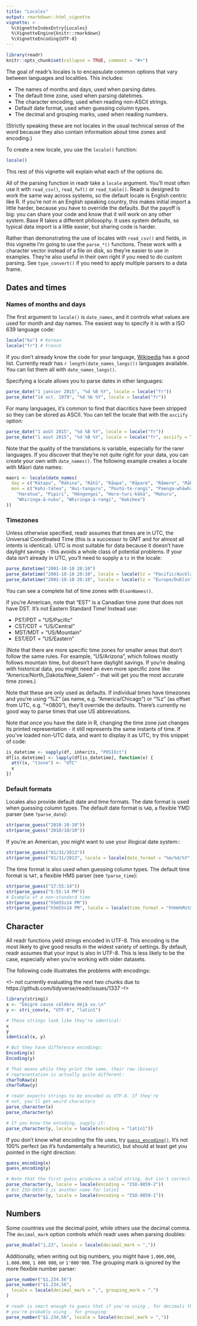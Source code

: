 ```yaml
---
title: "Locales"
output: rmarkdown::html_vignette
vignette: >
  %\VignetteIndexEntry{Locales}
  %\VignetteEngine{knitr::rmarkdown}
  %\VignetteEncoding{UTF-8}
---
```


```r
library(readr)
knitr::opts_chunk$set(collapse = TRUE, comment = "#>")
```

The goal of readr's locales is to encapsulate common options that vary between languages and localities. This includes:

* The names of months and days, used when parsing dates.
* The default time zone, used when parsing datetimes.
* The character encoding, used when reading non-ASCII strings.
* Default date format, used when guessing column types.
* The decimal and grouping marks, used when reading numbers.

(Strictly speaking these are not locales in the usual technical sense of the word because they also contain information about time zones and encoding.)

To create a new locale, you use the `locale()` function:

```r
locale()
```

This rest of this vignette will explain what each of the options do.

All of the parsing function in readr take a `locale` argument. You'll most often use it with `read_csv()`, `read_fwf()` or `read_table()`. Readr is designed to work the same way across systems, so the default locale is English centric like R. If you're not in an English speaking country, this makes initial import a little harder, because you have to override the defaults. But the payoff is big: you can share your code and know that it will work on any other system. Base R takes a different philosophy. It uses system defaults, so typical data import is a little easier, but sharing code is harder.

Rather than demonstrating the use of locales with `read_csv()` and fields, in this vignette I'm going to use the `parse_*()` functions. These work with a character vector instead of a file on disk, so they're easier to use in examples. They're also useful in their own right if you need to do custom parsing. See `type_convert()` if you need to apply multiple parsers to a data frame.

## Dates and times

### Names of months and days

The first argument to `locale()` is `date_names`, and it controls what values are used for month and day names. The easiest way to specify it is with a ISO 639 language code:

```r
locale("ko") # Korean
locale("fr") # French
```

If you don't already know the code for your language, [Wikipedia](https://en.wikipedia.org/wiki/List_of_ISO_639-1_codes) has a good list. Currently readr has `r length(date_names_langs())` languages available. You can list them all with `date_names_langs()`.

Specifying a locale allows you to parse dates in other languages:

```r
parse_date("1 janvier 2015", "%d %B %Y", locale = locale("fr"))
parse_date("14 oct. 1979", "%d %b %Y", locale = locale("fr"))
```

For many languages, it's common to find that diacritics have been stripped so they can be stored as ASCII. You can tell the locale that with the `asciify` option:

```r
parse_date("1 août 2015", "%d %B %Y", locale = locale("fr"))
parse_date("1 aout 2015", "%d %B %Y", locale = locale("fr", asciify = TRUE))
```

Note that the quality of the translations is variable, especially for the rarer languages. If you discover that they're not quite right for your data, you can create your own with `date_names()`. The following example creates a locale with Māori date names:

```r
maori <- locale(date_names(
  day = c("Rātapu", "Rāhina", "Rātū", "Rāapa", "Rāpare", "Rāmere", "Rāhoroi"),
  mon = c("Kohi-tātea", "Hui-tanguru", "Poutū-te-rangi", "Paenga-whāwhā",
    "Haratua", "Pipiri", "Hōngongoi", "Here-turi-kōkā", "Mahuru",
    "Whiringa-ā-nuku", "Whiringa-ā-rangi", "Hakihea")
))
```

### Timezones

Unless otherwise specified, readr assumes that times are in UTC, the Universal Coordinated Time (this is a successor to GMT and for almost all intents is identical). UTC is most suitable for data because it doesn't have daylight savings - this avoids a whole class of potential problems. If your data isn't already in UTC, you'll need to supply a `tz` in the locale:

```r
parse_datetime("2001-10-10 20:10")
parse_datetime("2001-10-10 20:10", locale = locale(tz = "Pacific/Auckland"))
parse_datetime("2001-10-10 20:10", locale = locale(tz = "Europe/Dublin"))
```

You can see a complete list of time zones with `OlsonNames()`.

If you're American, note that "EST" is a Canadian time zone that does not have DST. It's not Eastern Standard Time! Instead use:

* PST/PDT = "US/Pacific"
* CST/CDT = "US/Central"
* MST/MDT = "US/Mountain"
* EST/EDT = "US/Eastern"

(Note that there are more specific time zones for smaller areas that don't follow the same rules. For example, "US/Arizona", which follows mostly follows mountain time, but doesn't have daylight savings. If you're dealing with historical data, you might need an even more specific zone like "America/North_Dakota/New_Salem" - that will get you the most accurate time zones.)

Note that these are only used as defaults. If individual times have timezones and you're using "%Z" (as name, e.g. "America/Chicago") or "%z" (as offset from UTC, e.g. "+0800"), they'll override the defaults. There's currently no good way to parse times that use US abbreviations.

Note that once you have the date in R, changing the time zone just changes its printed representation - it still represents the same instants of time. If you've loaded non-UTC data, and want to display it as UTC, try this snippet of code:

```r
is_datetime <- sapply(df, inherits, "POSIXct")
df[is_datetime] <- lapply(df[is_datetime], function(x) {
  attr(x, "tzone") <- "UTC"
  x
})
```

### Default formats

Locales also provide default date and time formats. The date format is used when guessing column types. The default date format is `%AD`, a flexible YMD parser (see `?parse_date`):

```r
str(parse_guess("2010-10-10"))
str(parse_guess("2010/10/10"))
```

If you're an American, you might want to use your illogical date system::

```r
str(parse_guess("01/31/2013"))
str(parse_guess("01/31/2013", locale = locale(date_format = "%m/%d/%Y")))
```

The time format is also used when guessing column types. The default time format is `%AT`, a flexible HMS parser (see `?parse_time`):

```r
str(parse_guess("17:55:14"))
str(parse_guess("5:55:14 PM"))
# Example of a non-standard time
str(parse_guess("h5m55s14 PM"))
str(parse_guess("h5m55s14 PM", locale = locale(time_format = "h%Hm%Ms%S %p")))
```

## Character

All readr functions yield strings encoded in UTF-8. This encoding is the most likely to give good results in the widest variety of settings. By default, readr assumes that your input is also in UTF-8. This is less likely to be the case, especially when you're working with older datasets.

The following code illustrates the problems with encodings:

<!-- not currently evaluating the next two chunks due to https://github.com/tidyverse/readr/issues/1337 --!>
```r
library(stringi)
x <- "Émigré cause célèbre déjà vu.\n"
y <- stri_conv(x, "UTF-8", "latin1")

# These strings look like they're identical:
x
y
identical(x, y)

# But they have difference encodings:
Encoding(x)
Encoding(y)

# That means while they print the same, their raw (binary)
# representation is actually quite different:
charToRaw(x)
charToRaw(y)

# readr expects strings to be encoded as UTF-8. If they're
# not, you'll get weird characters
parse_character(x)
parse_character(y)

# If you know the encoding, supply it:
parse_character(y, locale = locale(encoding = "latin1"))
```

If you don't know what encoding the file uses, try [`guess_encoding()`](https://readr.tidyverse.org/reference/encoding.html). It's not 100% perfect (as it's fundamentally a heuristic), but should at least get you pointed in the right direction:

```r
guess_encoding(x)
guess_encoding(y)

# Note that the first guess produces a valid string, but isn't correct:
parse_character(y, locale = locale(encoding = "ISO-8859-2"))
# But ISO-8859-1 is another name for latin1
parse_character(y, locale = locale(encoding = "ISO-8859-1"))
```

## Numbers

Some countries use the decimal point, while others use the decimal comma. The `decimal_mark` option controls which readr uses when parsing doubles:

```r
parse_double("1,23", locale = locale(decimal_mark = ","))
```

Additionally, when writing out big numbers, you might have `1,000,000`, `1.000.000`, `1 000 000`, or `1'000'000`. The grouping mark is ignored by the more flexible number parser:

```r
parse_number("$1,234.56")
parse_number("$1.234,56", 
  locale = locale(decimal_mark = ",", grouping_mark = ".")
)

# readr is smart enough to guess that if you're using , for decimals then
# you're probably using . for grouping:
parse_number("$1.234,56", locale = locale(decimal_mark = ","))
```
